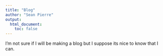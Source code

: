 ```yaml
---
title: "Blog"
author: "Sean Pierre"
output: 
  html_document:
    toc: false
---
```

I'm not sure if I will be making a blog but I suppose its nice to know that I can.